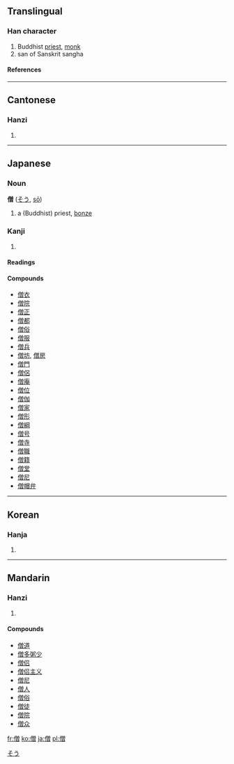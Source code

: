 ==Translingual==
===Han character===
{{Han char|rn=9|rad=人|as=12|sn=14|four=2826<sub>6</sub>|canj=人金田日 (OCWA)}}
# Buddhist [[priest]], [[monk]]
# san of Sanskrit sangha
====References====
{{Han ref|kx=0117.140|dkj=01076|dj=0248.200|hdz=10222.010|uh=50E7|ud=20711|bh=B9AC|bd=47532}}
----
==Cantonese==
===Hanzi===
{{yue-hanzi|jyut=|y=jang1, sang1}}
# {{defn|Cantonese}}
----
== Japanese ==


===Noun===
[[Category:Japanese nouns|そう]]
'''僧''' ([[そう]], [[sō]])
#a (Buddhist) priest, [[bonze]]


===Kanji===
{{ja-kanji|grade=c|rs=人12}}
# {{defn|Japanese}} <!-- line may be deleted if/when POS headers are added --> 
====Readings====
{{ja-readings|on=[[そう]] ([[sō]])|kun=[[ぼうず]] ([[bōzu]])}}
====Compounds====
*[[僧衣]]
*[[僧院]]
*[[僧正]]
*[[僧都]]
*[[僧俗]]
*[[僧服]]
*[[僧兵]]
*[[僧坊]], [[僧房]]
*[[僧門]]
*[[僧侶]]
*[[僧庵]]
*[[僧位]]
*[[僧伽]]
*[[僧家]]
*[[僧形]]
*[[僧綱]]
*[[僧号]]
*[[僧寺]]
*[[僧職]]
*[[僧籍]]
*[[僧堂]]
*[[僧尼]]
*[[僧帽弁]]
----
==Korean==
===Hanja===
{{ko-hanja|hangeul=[[승]]|rv=seung|mr=sŭng}}
# {{defn|Korean}}
----
==Mandarin==
===Hanzi===
{{cmn-hanzi|pin=[[sēng]] ([[seng1]])|wg=seng<sup>1</sup>}}
# {{defn|Mandarin}}

====Compounds====
*[[僧道]]
*[[僧多粥少]]
*[[僧侣]]
*[[僧侣主义]]
*[[僧尼]]
*[[僧人]]
*[[僧俗]]
*[[僧徒]]
*[[僧院]]
*[[僧众]]

[[fr:僧]]
[[ko:僧]]
[[ja:僧]]
[[pl:僧]]